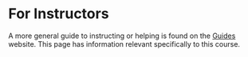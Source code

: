 # For Instructors

A more general guide to instructing or helping is found on the
[Guides](https://guides.rostools.org/) website. This page has
information relevant specifically to this course.
